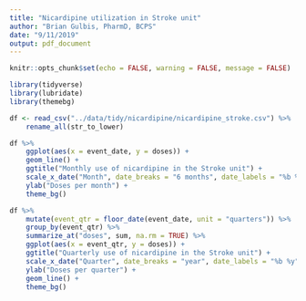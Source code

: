 ```yaml
---
title: "Nicardipine utilization in Stroke unit"
author: "Brian Gulbis, PharmD, BCPS"
date: "9/11/2019"
output: pdf_document
---
```


```r
knitr::opts_chunk$set(echo = FALSE, warning = FALSE, message = FALSE)
```

```r
library(tidyverse)
library(lubridate)
library(themebg)

df <- read_csv("../data/tidy/nicardipine/nicardipine_stroke.csv") %>%
    rename_all(str_to_lower)
```

```r
df %>%
    ggplot(aes(x = event_date, y = doses)) +
    geom_line() +
    ggtitle("Monthly use of nicardipine in the Stroke unit") +
    scale_x_date("Month", date_breaks = "6 months", date_labels = "%b %y") +
    ylab("Doses per month") +
    theme_bg()
```

```r
df %>%
    mutate(event_qtr = floor_date(event_date, unit = "quarters")) %>%
    group_by(event_qtr) %>%
    summarize_at("doses", sum, na.rm = TRUE) %>%
    ggplot(aes(x = event_qtr, y = doses)) +
    ggtitle("Quarterly use of nicardipine in the Stroke unit") +
    scale_x_date("Quarter", date_breaks = "year", date_labels = "%b %y") +
    ylab("Doses per quarter") +
    geom_line() +
    theme_bg()
```

